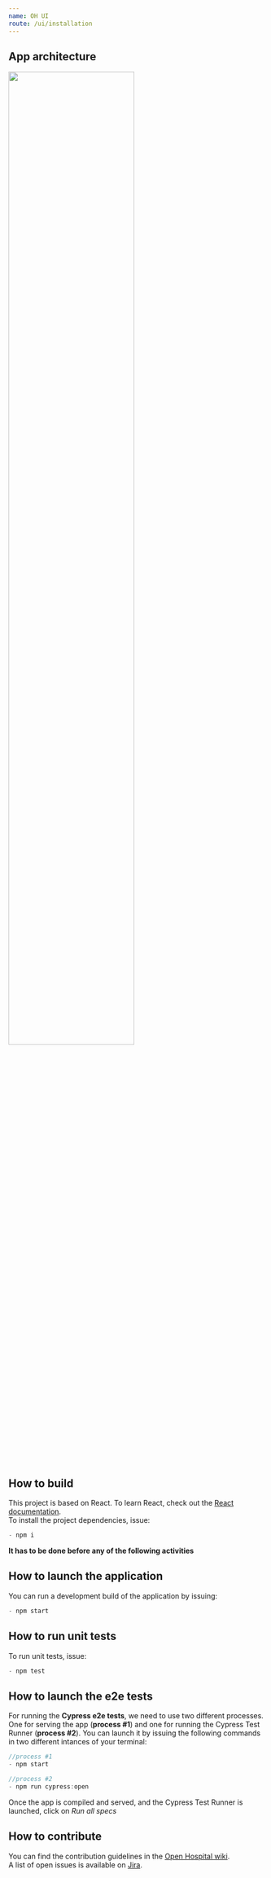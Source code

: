 ```yaml
---
name: OH UI
route: /ui/installation
---
```


## App architecture

<img src="https://raw.githubusercontent.com/informatici/openhospital-ui/develop/docs/app-architecture.png"  width="70%" height="70%" />

## How to build

This project is based on React. To learn React, check out the [React documentation](https://reactjs.org/).  
To install the project dependencies, issue:

```jsx
- npm i
```

**It has to be done before any of the following activities**

## How to launch the application

You can run a development build of the application by issuing:

```jsx
- npm start
```

## How to run unit tests

To run unit tests, issue:

```jsx
- npm test
```

## How to launch the e2e tests

For running the **Cypress e2e tests**, we need to use two different processes. One for serving the app (**process #1**) and one for running the Cypress Test Runner (**process #2**). You can launch it by issuing the following commands in two different intances of your terminal:

```jsx
//process #1
- npm start

//process #2
- npm run cypress:open
```

Once the app is compiled and served, and the Cypress Test Runner is launched, click on _Run all specs_

## How to contribute

You can find the contribution guidelines in the [Open Hospital wiki][contribution-guide].  
A list of open issues is available on [Jira][jira].

[openhospital]: https://www.open-hospital.org/
[openhospital-core]: https://github.com/informatici/openhospital-core
[openhospital-api]: https://github.com/informatici/openhospital-api
[openhospital-gui]: https://github.com/informatici/openhospital-gui
[contribution-guide]: https://openhospital.atlassian.net/wiki/display/OH/Contribution+Guidelines
[jira]: https://openhospital.atlassian.net/secure/RapidBoard.jspa?rapidView=5&selectedIssue=OP-293